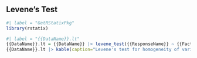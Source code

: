 
## Levene's Test

```r
#| label = "GetRStatixPkg"
library(rstatix)
```

```r
#| label = "{{DataName}}.lt"
{{DataName}}.lt = {{DataName}} |> levene_test({{ResponseName}} ~ {{FactorName}})
{{DataName}}.lt |> kable(caption="Levene's test for homogeneity of variance of {{ResponseName}} grouped by {{FactorName}}.")
```

